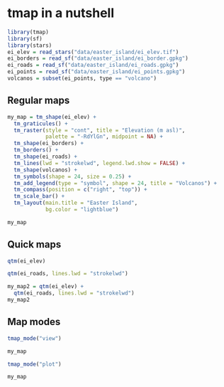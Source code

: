 # **tmap** in a nutshell {#nutshell}

<!-- intro -->
<!-- exploration vs communication -->

<!-- data intro -->
```r
library(tmap)
library(sf)
library(stars)
ei_elev = read_stars("data/easter_island/ei_elev.tif")
ei_borders = read_sf("data/easter_island/ei_border.gpkg")
ei_roads = read_sf("data/easter_island/ei_roads.gpkg")
ei_points = read_sf("data/easter_island/ei_points.gpkg")
volcanos = subset(ei_points, type == "volcano")
```


## Regular maps

<!-- add a complete map code -->
<!-- - Layered approach (grammar of graphics) -->
<!-- explain line by line -->
<!-- ref to other parts of the book -->

```r
my_map = tm_shape(ei_elev) +
  tm_graticules() +
  tm_raster(style = "cont", title = "Elevation (m asl)",
            palette = "-RdYlGn", midpoint = NA) +
  tm_shape(ei_borders) + 
  tm_borders() +
  tm_shape(ei_roads) + 
  tm_lines(lwd = "strokelwd", legend.lwd.show = FALSE) +
  tm_shape(volcanos) +
  tm_symbols(shape = 24, size = 0.25) +
  tm_add_legend(type = "symbol", shape = 24, title = "Volcanos") +
  tm_compass(position = c("right", "top")) +
  tm_scale_bar() +
  tm_layout(main.title = "Easter Island",
            bg.color = "lightblue")
```

```r
my_map
```

<!-- refs  -->

## Quick maps

<!-- customization vs quick map -->
<!-- exploration vs communication -->
```r
qtm(ei_elev)
```

```r
qtm(ei_roads, lines.lwd = "strokelwd")
```

```r
my_map2 = qtm(ei_elev) + 
  qtm(ei_roads, lines.lwd = "strokelwd")
my_map2
```


## Map modes

<!-- static maps, default -->
<!-- interactive maps -->
```r
tmap_mode("view")
```

```r
my_map
```

```r
tmap_mode("plot")
```

```r
my_map
```

